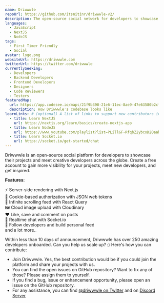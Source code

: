 ```yaml
---
name: Driwwwle
repoUrl: https://github.com/itsnitinr/driwwwle-v2/
description: The open-source social network for developers to showcase their projects. It's like Dribbble, but for developers.
languages:
  - JavaScript
  - NextJS
  - NodeJS
tags:
  - First Timer Friendly
  - Social
avatar: logo.png
websiteUrl: https://driwwwle.com
twitterUrl: https://twitter.com/driwwwle
currentlySeeking:
  - Developers
  - Backend Developers
  - Frontend Developers
  - Designers
  - Code Reviewers
  - Testers
featuredMap:
  url: https://app.codesee.io/maps/21f9b390-21e6-11ec-8ae9-47e63580b2cf
  description: How Driwwwle's codebase looks like
learnLinks: # (optional) A list of links to support new contributors in learning about your project and tech stack and culture / community
  - title: Learn NextJS
    url: https://nextjs.org/learn/basics/create-nextjs-app
  - title: Learn NodeJS
    url: https://www.youtube.com/playlist?list=PLillGF-RfqbZ2ybcoD2OaabW2P7Ws8CWu
  - title: Learn Socket.io
    url: https://socket.io/get-started/chat
---
```


<Overview>

Driwwwle is an open-source social platform for developers to showcase their projects and meet creative developers across the globe. Create a free account to gain more visibility for your projects, meet new developers, and get inspired.

<b>Features:</b>

<p>
  ⚡ Server-side rendering with Next.js
  <br />
  🍪 Cookie-based authorization with JSON web tokens
  <br />
  📜 Infinite scrolling feed with React Query
  <br />
  🖼️ Cloud image upload with Cloudinary
  <br />
  ❤️ Like, save and comment on posts
  <br />
  💬 Realtime chat with Socket.io
  <br />
  🤝 Follow developers and build personal feed
  <br />
  and a lot more..
</p>

</Overview>

<Contributing>

Within less than 10 days of announcement, Driwwwle has over 250 amazing developers onboarded. Can you help us scale up? :)
Here's how you can contribute:

- Join Driwwwle. Yes, the best contribution would be if you could join the platform and share your projects with us.
- You can find the open issues on GitHub repository? Want to fix any of those? Please assign them to yourself.
- If you find a bug, issue or enhancement opportunity, please open an issue on the GitHub repository.
- For any assistance, you can find <a href="https://twitter.com/driwwwle">@driwwwle on Twitter</a> and on <a href="https://discord.gg/YER2pF6CZS">Discord Server</a>

</Contributing>
